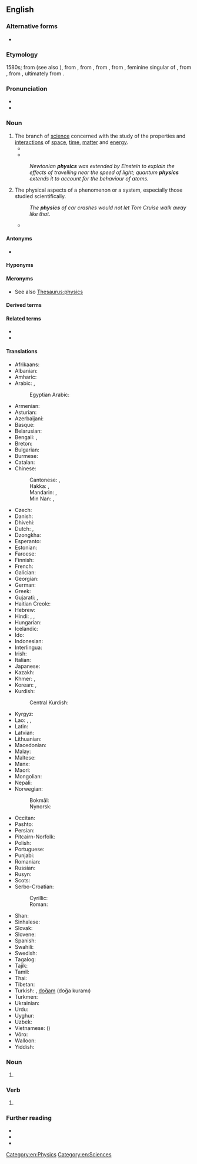 {{wikiversity lecture}}
==English==
{{wikipedia}}

===Alternative forms===
* {{l|en|physicks}} {{qualifier|obsolete}}

===Etymology===
{{root|en|ine-pro|*bʰuH-}}
1580s; from {{m|en|physic}} (see also {{m|en|-ics}}), from {{der|en|enm|phisik}}, from {{der|en|fro|fisike||natural science, art of healing}}, from {{der|en|la|physica||study of nature}}, from {{der|en|grc|φυσική}}, feminine singular of {{m|grc|φυσικός||natural; physical}}, from {{der|en|grc|φύσις||origin; nature, property}}, from {{der|en|grc|φύω||produce; bear; grow}}, ultimately from {{der|en|ine-pro|*bʰuH-||to appear, become, rise up}}.

===Pronunciation===
* {{IPA|en|/ˈfɪz.ɪks/}}
* {{audio|en|en-us-physics.ogg|Audio (US)}}

===Noun===
{{en-noun|-}}

# The branch of [[science]] concerned with the study of the properties and [[interaction]]s of [[space]], [[time]], [[matter]] and [[energy]].
#* {{quote-book|en|title=Front Page Physics: A Century of Physics in the News| page=3| url=https://books.google.com/books?isbn=0852743106| editor=A.J Meadows, M.M Hancock-Beaulieu| year=1994| passage=An analysis of media reports can correspondingly cast some light not only on how much physics is being reported, but on what branches of '''physics''' attract most popular attention.}}
#* {{quote-journal|en|date=2012-03
|author={{w|Jeremy Bernstein}}
|title=A Palette of Particles
|volume=100|issue=2|page=146
|magazine={{w|American Scientist}}
|url=http://www.americanscientist.org/issues/feature/2012/2/a-palette-of-particles
|passage=The '''physics''' of elementary particles in the 20th century was distinguished by the observation of particles whose existence had been predicted by theorists sometimes decades earlier.}}
#: ''Newtonian '''physics''' was extended by Einstein to explain the effects of travelling near the speed of light; quantum '''physics''' extends it to account for the behaviour of atoms.''
# The physical aspects of a phenomenon or a system, especially those studied scientifically.
#: ''The '''physics''' of car crashes would not let Tom Cruise walk away like that.''
#* {{quote-book|en|title=Front Page Physics: A Century of Physics in the News| page=3| url=https://books.google.com/books?isbn=0852743106| editor=A.J Meadows, M.M Hancock-Beaulieu| year=1994| passage=An analysis of media reports can correspondingly cast some light not only on how much '''physics''' is being reported, but on what branches of physics attract most popular attention.}}

====Antonyms====
* {{l|en|nonphysics}}

====Hyponyms====
{{col4
|en| aerophysics
| astrophysics
| attophysics
| biophysics
| cartoon physics
| chemical physics
| classical physics
| econophysics
| ecophysics
| gastrophysics
| geophysics
| heliophysics
| hyperphysics
| macrophysics
| metaphysics
| microphysics
| modern physics
| neurophysics
| nuclear physics
| optics
| particle physics
| petrophysics
| photophysics
| physical chemistry
| psychophysics
| quantum physics
| radiation physics
| radiophysics
| soil physics
| spacetime physics
| tectonophysics
| theoretical physics
| thermodynamics
}}

====Meronyms====
* See also [[Thesaurus:physics]]

====Derived terms====
{{der4
|en| metaphysics
| metametaphysics
| pataphysics
| sociophysics
}}

====Related terms====
* {{l|en|physical}}
* {{l|en|physicist}}

====Translations====
{{trans-top|branch of science}}
* Afrikaans: {{t+|af|fisika}}
* Albanian: {{t+|sq|fizikë|f}}
* Amharic: {{t|am|ፊዚክስ}}
* Arabic: {{t+|ar|فِيزِيَاء|f}}, {{t|ar|فِيزِيقَا|f}}
*: Egyptian Arabic: {{t|arz|فيزيا|f|tr=fezya}}
* Armenian: {{t+|hy|ֆիզիկա}}
* Asturian: {{t|ast|física|f}}
* Azerbaijani: {{t+|az|fizika}}
* Basque: {{t+|eu|fisika}}
* Belarusian: {{t|be|фі́зіка|f|sc=Cyrl}}
* Bengali: {{t|bn|পদার্থবিজ্ঞান|sc=Beng}}, {{t+|bn|পদার্থবিদ্যা|sc=Beng}}
* Breton: {{t+|br|naturoniezh|f}}
* Bulgarian: {{t+|bg|фи́зика|f|sc=Cyrl}}
* Burmese: {{t+|my|ရူပဗေဒ}}
* Catalan: {{t+|ca|física|f}}
* Chinese:
*: Cantonese: {{t|yue|物理學|sc=Hani}}, {{t|yue|物理学|tr=mat6 lei5 hok6|sc=Hani}}
*: Hakka: {{t|hak|物理學|sc=Hani}}, {{t|hak|物理学|tr=vu̍t-lî-ho̍k|sc=Hani}}
*: Mandarin: {{t+|cmn|物理學|sc=Hani}}, {{t+|cmn|物理学|tr=wùlǐxué|sc=Hani}}
*: Min Nan: {{t|nan|物理學|sc=Hani}}, {{t|nan|物理学|tr=bu̍t-lí-ha̍k|sc=Hani}}
* Czech: {{t+|cs|fyzika|f}}
* Danish: {{t+|da|fysik|c}}
* Dhivehi: {{t|dv|ފީޒިޔާއީ އިލްމު}}
* Dutch: {{t+|nl|natuurkunde|f}}, {{t+|nl|fysica|f}}
* Dzongkha: {{t|dz|དངོས་ཁམས་རིག་པ}}
* Esperanto: {{t+|eo|fiziko}}
* Estonian: {{t+|et|füüsika}}
* Faroese: {{t+|fo|alisfrøði|f}}
* Finnish: {{t+|fi|fysiikka}}
* French: {{t+|fr|physique|f}}
* Galician: {{t+|gl|física|f}}
* Georgian: {{t|ka|ფიზიკა}}
* German: {{t+|de|Physik|f}}
* Greek: {{t+|el|φυσική|f}}
* Gujarati: {{t|gu|ભૌતિકવિજ્ઞાન}}, {{t|gu|ફિઝીક્સ}}
* Haitian Creole: {{t|ht|fizik}}
* Hebrew: {{t+|he|פִֿיזִיקָה|f|tr=fizika|sc=Hebr}}
* Hindi: {{t|hi|भौतिक शास्त्र|m|sc=Deva}}, {{t|hi|भौतिकी|f|sc=Deva}}, {{t|hi|फ़िज़िक्स|m-p}}
* Hungarian: {{t+|hu|fizika}}
* Icelandic: {{t+|is|eðlisfræði|f}}
* Ido: {{t+|io|fiziko}}
* Indonesian: {{t+|id|fisika}}
* Interlingua: {{t+|ia|physica|f}}
* Irish: {{t|ga|fisic|f}}
* Italian: {{t+|it|fisica|f}}
* Japanese: {{t+|ja|物理学|tr=ぶつりがく, butsurigaku|sc=Jpan}}
* Kazakh: {{t+|kk|физика}}
* Khmer: {{t|km|រូបសាស្ត្រ}}, {{t|km|រូបវិទ្យា}}
* Korean: {{t+|ko|물리학(物理學)}}, {{t+|ko|물리(物理)}}
* Kurdish:
*: Central Kurdish: {{t|ckb|فیزیا}}
{{trans-mid}}
* Kyrgyz: {{t+|ky|физика}}
* Lao: {{t|lo|ວັດຖຸວິທະຍາ}}, {{t+|lo|ວັດຖຸສາດ}}, {{t|lo|ຟີຊິກ}}
* Latin: {{t|la|physica|f}}
* Latvian: {{t|lv|fizika|f}}
* Lithuanian: {{t+|lt|fizika|f}}
* Macedonian: {{t|mk|физика|f|sc=Cyrl}}
* Malay: {{t+|ms|fizik}}
* Maltese: {{t|mt|fiżika|f}}
* Manx: {{t|gv|fishag}}
* Maori: {{t|mi|mātai ahupūngao}}
* Mongolian: {{t+|mn|физик}}
* Nepali: {{t|ne|भाैतिक शास्त्र|sc=Deva}}
* Norwegian:
*: Bokmål: {{t+|nb|fysikk|m}}
*: Nynorsk: {{t|nn|fysikk|m}}
* Occitan: {{t+|oc|fisica|f}}
* Pashto: {{t+|ps|فزيک|m|tr=fezík}}
* Persian: {{t+|fa|فیزیک|tr=fizik|sc=fa-Arab}}
* Pitcairn-Norfolk: {{t|pih|fisiks}}
* Polish: {{t+|pl|fizyka|f}}
* Portuguese: {{t+|pt|física|f}}
* Punjabi: {{t|pa|ਭੌਤਿਕ ਵਿਗਿਆਨ|m|sc=Guru}}
* Romanian: {{t+|ro|fizică|f}}
* Russian: {{t+|ru|фи́зика|f}}
* Rusyn: {{t|rue|фі́зіка|f}}
* Scots: {{t|sco|pheesics}}
* Serbo-Croatian:
*: Cyrillic: {{t|sh|физика|f}}
*: Roman: {{t+|sh|fizika|f}}
* Shan: {{t|shn|ပၢႆးႁၢင်ႈ}}
* Sinhalese: {{t|si|භෞතික විද්‍යාව}}
* Slovak: {{t+|sk|fyzika|f}}
* Slovene: {{t+|sl|fizika|f}}
* Spanish: {{t+|es|física|f}}
* Swahili: {{t+|sw|fizikia}}
* Swedish: {{t+|sv|fysik|c}}
* Tagalog: {{t|tl|pisika}}
* Tajik: {{t+|tg|физика}}
* Tamil: {{t|ta|பெளதிகம்|sc=Taml}}
* Thai: {{t+|th|ฟิสิกส์}}
* Tibetan: {{t|bo|དངོས་ཁམས་རིག་པ}}
* Turkish: {{t+|tr|fizik}}, [[doğam]] (doğa kuramı)
* Turkmen: {{t|tk|fizika}}
* Ukrainian: {{t|uk|фі́зика|f|sc=Cyrl}}
* Urdu: {{t|ur|طبیعیات|tr=tabi'iyāt|f|sc=ur-Arab}}
* Uyghur: {{t|ug|فىزىكا}}
* Uzbek: {{t+|uz|fizika}}
* Vietnamese: {{t+|vi|vật lý học}} ({{t|vi|物理學}})
* Võro: {{t|vro|füüsiga}}
* Walloon: {{t+|wa|fizike|f}}
* Yiddish: {{t|yi|פֿיזיק|f}}
{{trans-bottom}}

===Noun===
{{head|en|noun form}}

# {{plural of|en|physic}}

===Verb===
{{head|en|verb form}}

# {{en-third-person singular of|physic}}

===Further reading===
* {{R:Webster 1913}}
* {{R:Century 1911}}
* {{R:OneLook}}

[[Category:en:Physics]]
[[Category:en:Sciences]]